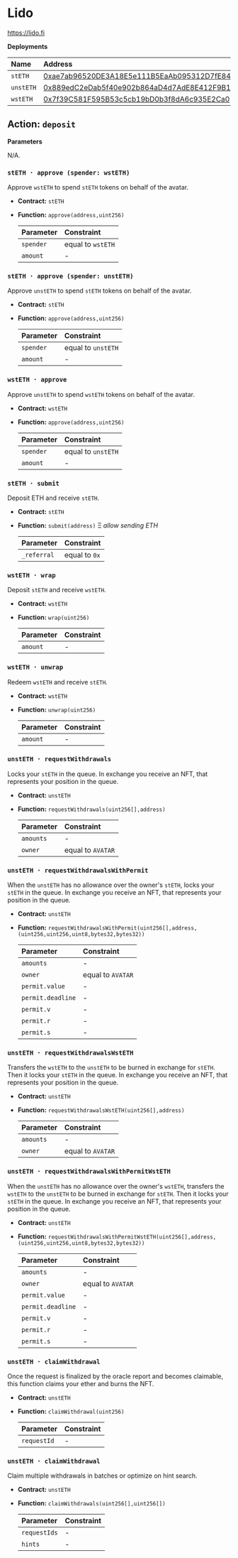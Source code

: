 # Lido

https://lido.fi

**Deployments**

| Name      | Address                                                                                                               |
| :-------- | :-------------------------------------------------------------------------------------------------------------------- |
| `stETH`   | [0xae7ab96520DE3A18E5e111B5EaAb095312D7fE84](https://etherscan.io/address/0xae7ab96520DE3A18E5e111B5EaAb095312D7fE84) |
| `unstETH` | [0x889edC2eDab5f40e902b864aD4d7AdE8E412F9B1](https://etherscan.io/address/0x889edC2eDab5f40e902b864aD4d7AdE8E412F9B1) |
| `wstETH`  | [0x7f39C581F595B53c5cb19bD0b3f8dA6c935E2Ca0](https://etherscan.io/address/0x7f39C581F595B53c5cb19bD0b3f8dA6c935E2Ca0) |

## Action: `deposit`

**Parameters**

N/A.

### `stETH · approve (spender: wstETH)`

Approve `wstETH` to spend `stETH` tokens on behalf of the avatar.

- **Contract:** `stETH`
- **Function:** `approve(address,uint256)`

  | Parameter | Constraint        |
  | :-------- | :---------------- |
  | `spender` | equal to `wstETH` |
  | `amount`  | -                 |

### `stETH · approve (spender: unstETH)`

Approve `unstETH` to spend `stETH` tokens on behalf of the avatar.

- **Contract:** `stETH`
- **Function:** `approve(address,uint256)`

  | Parameter | Constraint         |
  | :-------- | :----------------- |
  | `spender` | equal to `unstETH` |
  | `amount`  | -                  |

### `wstETH · approve`

Approve `unstETH` to spend `wstETH` tokens on behalf of the avatar.

- **Contract:** `wstETH`
- **Function:** `approve(address,uint256)`

  | Parameter | Constraint         |
  | :-------- | :----------------- |
  | `spender` | equal to `unstETH` |
  | `amount`  | -                  |

### `stETH · submit`

Deposit ETH and receive `stETH`.

- **Contract:** `stETH`
- **Function:** `submit(address)` Ξ _allow sending ETH_

  | Parameter   | Constraint    |
  | :---------- | :------------ |
  | `_referral` | equal to `0x` |

### `wstETH · wrap`

Deposit `stETH` and receive `wstETH`.

- **Contract:** `wstETH`
- **Function:** `wrap(uint256)`

  | Parameter | Constraint |
  | :-------- | :--------- |
  | `amount`  | -          |

### `wstETH · unwrap`

Redeem `wstETH` and receive `stETH`.

- **Contract:** `wstETH`
- **Function:** `unwrap(uint256)`

  | Parameter | Constraint |
  | :-------- | :--------- |
  | `amount`  | -          |

### `unstETH · requestWithdrawals`

Locks your `stETH` in the queue. In exchange you receive an NFT, that represents your position in the queue.

- **Contract:** `unstETH`
- **Function:** `requestWithdrawals(uint256[],address)`

  | Parameter | Constraint        |
  | :-------- | :---------------- |
  | `amounts` | -                 |
  | `owner`   | equal to `AVATAR` |

### `unstETH · requestWithdrawalsWithPermit`

When the `unstETH` has no allowance over the owner's `stETH`, locks your `stETH` in the queue. In exchange you receive an NFT, that represents your position in the queue.

- **Contract:** `unstETH`
- **Function:** `requestWithdrawalsWithPermit(uint256[],address,(uint256,uint256,uint8,bytes32,bytes32))`

  | Parameter         | Constraint        |
  | :---------------- | :---------------- |
  | `amounts`         | -                 |
  | `owner`           | equal to `AVATAR` |
  | `permit.value`    | -                 |
  | `permit.deadline` | -                 |
  | `permit.v`        | -                 |
  | `permit.r`        | -                 |
  | `permit.s`        | -                 |

### `unstETH · requestWithdrawalsWstETH`

Transfers the `wstETH` to the `unstETH` to be burned in exchange for `stETH`. Then it locks your `stETH` in the queue. In exchange you receive an NFT, that represents your position in the queue.

- **Contract:** `unstETH`
- **Function:** `requestWithdrawalsWstETH(uint256[],address)`

  | Parameter | Constraint        |
  | :-------- | :---------------- |
  | `amounts` | -                 |
  | `owner`   | equal to `AVATAR` |

### `unstETH · requestWithdrawalsWithPermitWstETH`

When the `unstETH` has no allowance over the owner's `wstETH`, transfers the `wstETH` to the `unstETH` to be burned in exchange for `stETH`. Then it locks your `stETH` in the queue. In exchange you receive an NFT, that represents your position in the queue.

- **Contract:** `unstETH`
- **Function:** `requestWithdrawalsWithPermitWstETH(uint256[],address,(uint256,uint256,uint8,bytes32,bytes32))`

  | Parameter         | Constraint        |
  | :---------------- | :---------------- |
  | `amounts`         | -                 |
  | `owner`           | equal to `AVATAR` |
  | `permit.value`    | -                 |
  | `permit.deadline` | -                 |
  | `permit.v`        | -                 |
  | `permit.r`        | -                 |
  | `permit.s`        | -                 |

### `unstETH · claimWithdrawal`

Once the request is finalized by the oracle report and becomes claimable, this function claims your ether and burns the NFT.

- **Contract:** `unstETH`
- **Function:** `claimWithdrawal(uint256)`

  | Parameter   | Constraint |
  | :---------- | :--------- |
  | `requestId` | -          |

### `unstETH · claimWithdrawal`

Claim multiple withdrawals in batches or optimize on hint search.

- **Contract:** `unstETH`
- **Function:** `claimWithdrawals(uint256[],uint256[])`

  | Parameter    | Constraint |
  | :----------- | :--------- |
  | `requestIds` | -          |
  | `hints`      | -          |
